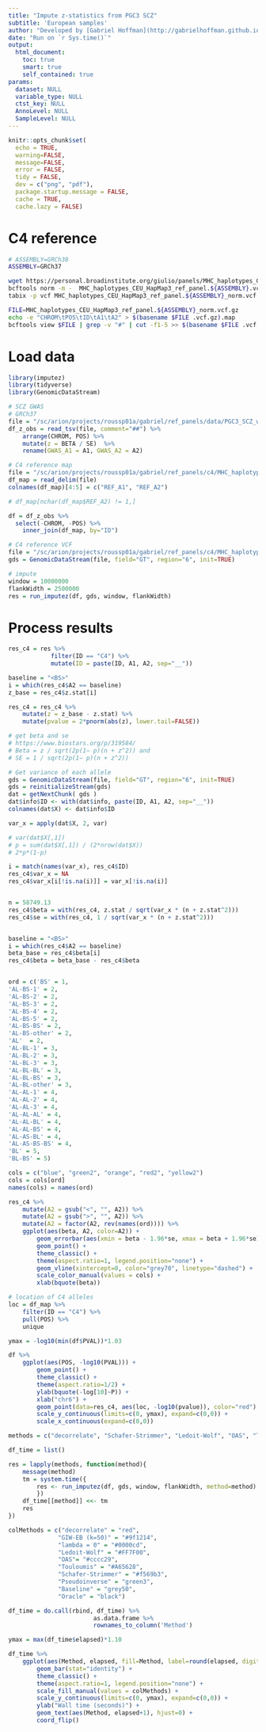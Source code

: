 ```yaml
---
title: "Impute z-statistics from PGC3 SCZ"
subtitle: 'European samples'
author: "Developed by [Gabriel Hoffman](http://gabrielhoffman.github.io/)"
date: "Run on `r Sys.time()`"
output: 
  html_document:
    toc: true
    smart: true
    self_contained: true
params:
  dataset: NULL
  variable_type: NULL
  ctst_key: NULL
  AnnoLevel: NULL
  SampleLevel: NULL
---
```



<!---
cd /sc/arion/projects/roussp01a/gabriel/ref_panels/imputez_analysis

R

system("git pull")

rmarkdown::render("c4_ref.Rmd")

--->

```r
knitr::opts_chunk$set(
  echo = TRUE,
  warning=FALSE,
  message=FALSE,
  error = FALSE,
  tidy = FALSE,
  dev = c("png", "pdf"),
  package.startup.message = FALSE,
  cache = TRUE,
  cache.lazy = FALSE)
```


# C4 reference
```sh
# ASSEMBLY=GRCh38 
ASSEMBLY=GRCh37

wget https://personal.broadinstitute.org/giulio/panels/MHC_haplotypes_CEU_HapMap3_ref_panel.${ASSEMBLY}.vcf.gz
bcftools norm -m -  MHC_haplotypes_CEU_HapMap3_ref_panel.${ASSEMBLY}.vcf.gz | bgzip > MHC_haplotypes_CEU_HapMap3_ref_panel.${ASSEMBLY}_norm.vcf.gz
tabix -p vcf MHC_haplotypes_CEU_HapMap3_ref_panel.${ASSEMBLY}_norm.vcf.gz

FILE=MHC_haplotypes_CEU_HapMap3_ref_panel.${ASSEMBLY}_norm.vcf.gz
echo -e "CHROM\tPOS\tID\tA1\tA2" > $(basename $FILE .vcf.gz).map
bcftools view $FILE | grep -v "#" | cut -f1-5 >> $(basename $FILE .vcf.gz).map
```


# Load data
```r
library(imputez)
library(tidyverse)
library(GenomicDataStream)

# SCZ GWAS
# GRCh37
file = "/sc/arion/projects/roussp01a/gabriel/ref_panels/data/PGC3_SCZ_wave3.european.autosome.public.v3.vcf.tsv.gz"
df_z_obs = read_tsv(file, comment="##") %>%
    arrange(CHROM, POS) %>%
    mutate(z = BETA / SE)  %>%
    rename(GWAS_A1 = A1, GWAS_A2 = A2)

# C4 reference map
file = "/sc/arion/projects/roussp01a/gabriel/ref_panels/c4/MHC_haplotypes_CEU_HapMap3_ref_panel.GRCh37_norm.map"
df_map = read_delim(file)
colnames(df_map)[4:5] = c("REF_A1", "REF_A2")

# df_map[nchar(df_map$REF_A2) != 1,]

df = df_z_obs %>% 
  select(-CHROM, -POS) %>% 
	inner_join(df_map, by="ID")

# C4 reference VCF
file = "/sc/arion/projects/roussp01a/gabriel/ref_panels/c4/MHC_haplotypes_CEU_HapMap3_ref_panel.GRCh37_norm.vcf.gz"
gds = GenomicDataStream(file, field="GT", region="6", init=TRUE)

# impute
window = 10000000
flankWidth = 2500000
res = run_imputez(df, gds, window, flankWidth)	
```

# Process results
```r
res_c4 = res %>%
			filter(ID == "C4") %>%
			mutate(ID = paste(ID, A1, A2, sep="__")) 

baseline = "<BS>"
i = which(res_c4$A2 == baseline)
z_base = res_c4$z.stat[i]

res_c4 = res_c4 %>%
	mutate(z = z_base - z.stat) %>%
	mutate(pvalue = 2*pnorm(abs(z), lower.tail=FALSE))

# get beta and se
# https://www.biostars.org/p/319584/
# Beta = z / sqrt(2p(1− p)(n + z^2)) and
# SE = 1 / sqrt(2p(1− p)(n + z^2))

# Get variance of each allele
gds = GenomicDataStream(file, field="GT", region="6", init=TRUE)
gds = reinitializeStream(gds)
dat = getNextChunk( gds )
dat$info$ID <- with(dat$info, paste(ID, A1, A2, sep="__"))
colnames(dat$X) <- dat$info$ID

var_x = apply(dat$X, 2, var) 

# var(dat$X[,1])
# p = sum(dat$X[,1]) / (2*nrow(dat$X))
# 2*p*(1-p)

i = match(names(var_x), res_c4$ID)
res_c4$var_x = NA
res_c4$var_x[i[!is.na(i)]] = var_x[!is.na(i)]


n = 58749.13
res_c4$beta = with(res_c4, z.stat / sqrt(var_x * (n + z.stat^2)))
res_c4$se = with(res_c4, 1 / sqrt(var_x * (n + z.stat^2)))


baseline = "<BS>"
i = which(res_c4$A2 == baseline)
beta_base = res_c4$beta[i]
res_c4$beta = beta_base - res_c4$beta


ord = c('BS' = 1,
'AL-BS-1' = 2,
'AL-BS-2' = 2,
'AL-BS-3' = 2,
'AL-BS-4' = 2,
'AL-BS-5' = 2,
'AL-BS-BS' = 2,
'AL-BS-other' = 2,
'AL'  = 2,
'AL-BL-1' = 3,
'AL-BL-2' = 3,
'AL-BL-3' = 3,
'AL-BL-BL' = 3,
'AL-BL-BS' = 3,
'AL-BL-other' = 3,
'AL-AL-1' = 4,
'AL-AL-2' = 4,
'AL-AL-3' = 4,
'AL-AL-AL' = 4,
'AL-AL-BL' = 4,
'AL-AL-BS' = 4,
'AL-AS-BL' = 4,
'AL-AS-BS-BS' = 4,
'BL' = 5,
'BL-BS' = 5)

cols = c("blue", "green2", "orange", "red2", "yellow2")
cols = cols[ord]
names(cols) = names(ord)

res_c4 %>%
	mutate(A2 = gsub("<", "", A2)) %>%
	mutate(A2 = gsub(">", "", A2)) %>%
	mutate(A2 = factor(A2, rev(names(ord)))) %>%
	ggplot(aes(beta, A2, color=A2)) +
		geom_errorbar(aes(xmin = beta - 1.96*se, xmax = beta + 1.96*se), width=0) + 
		geom_point() +
		theme_classic() +
		theme(aspect.ratio=1, legend.position="none") +
		geom_vline(xintercept=0, color="grey70", linetype="dashed") +
		scale_color_manual(values = cols) +
		xlab(bquote(beta))

# location of C4 alleles
loc = df_map %>% 
	filter(ID == "C4") %>% 
	pull(POS) %>%
	unique

ymax = -log10(min(df$PVAL))*1.03

df %>%
	ggplot(aes(POS, -log10(PVAL))) +
		geom_point() +
		theme_classic() +
		theme(aspect.ratio=1/2) +
		ylab(bquote(-log[10]~P)) +
		xlab("chr6") +
		geom_point(data=res_c4, aes(loc, -log10(pvalue)), color="red") +
		scale_y_continuous(limits=c(0, ymax), expand=c(0,0)) +
		scale_x_continuous(expand=c(0,0))
```



```r
methods = c("decorrelate", "Schafer-Strimmer", "Ledoit-Wolf", "OAS", "Touloumis")

df_time = list()

res = lapply(methods, function(method){
	message(method)
	tm = system.time({
		res <- run_imputez(df, gds, window, flankWidth, method=method)	
		})
	df_time[[method]] <<- tm
	res 
})

colMethods = c("decorrelate" = "red",
              "GIW-EB (k=50)" = "#9f1214",
              "lambda = 0" = "#0000cd", 
              "Ledoit-Wolf" = "#FF7F00",    
              "OAS"= "#cccc29", 
              "Touloumis" = "#A65628", 
              "Schafer-Strimmer" = "#f569b3", 
              "Pseudoinverse" = "green3",
              "Baseline" = "grey50",
              "Oracle" = "black")

df_time = do.call(rbind, df_time) %>%
						as.data.frame %>%
						rownames_to_column('Method')

ymax = max(df_time$elapsed)*1.10

df_time %>%
	ggplot(aes(Method, elapsed, fill=Method, label=round(elapsed, digits=1))) +
		geom_bar(stat="identity") +
		theme_classic() +
		theme(aspect.ratio=1, legend.position="none") +
		scale_fill_manual(values = colMethods) +
		scale_y_continuous(limits=c(0, ymax), expand=c(0,0)) +
		ylab("Wall time (seconds)") +
		geom_text(aes(Method, elapsed+1), hjust=0) +
		coord_flip() 
```












